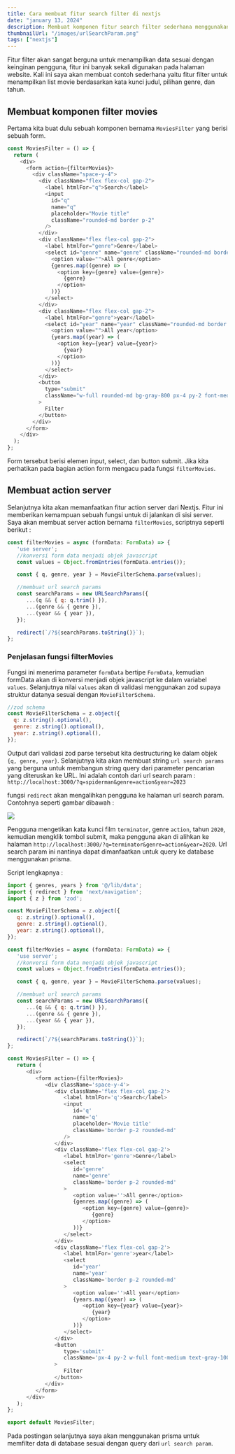 ```yaml
---
title: Cara membuat fitur search filter di nextjs
date: "january 13, 2024"
description: Membuat komponen fitur search filter sederhana menggunakan server action nextjs pada contoh kasus search dan filter movies
thumbnailUrl: "/images/urlSearchParam.png"
tags: ["nextjs"]
---
```


Fitur filter akan sangat berguna untuk menampilkan data sesuai dengan keinginan pengguna, fitur ini banyak sekali digunakan pada halaman website. Kali ini saya akan membuat contoh sederhana yaitu fitur filter untuk menampilkan list movie berdasarkan kata kunci judul, pilihan genre, dan tahun.

## Membuat komponen filter movies

Pertama kita buat dulu sebuah komponen bernama `MoviesFilter` yang berisi sebuah form.

```javascript
const MoviesFilter = () => {
  return (
    <div>
      <form action={filterMovies}>
        <div className="space-y-4">
          <div className="flex flex-col gap-2">
            <label htmlFor="q">Search</label>
            <input
              id="q"
              name="q"
              placeholder="Movie title"
              className="rounded-md border p-2"
            />
          </div>
          <div className="flex flex-col gap-2">
            <label htmlFor="genre">Genre</label>
            <select id="genre" name="genre" className="rounded-md border p-2">
              <option value="">All genre</option>
              {genres.map((genre) => (
                <option key={genre} value={genre}>
                  {genre}
                </option>
              ))}
            </select>
          </div>
          <div className="flex flex-col gap-2">
            <label htmlFor="genre">year</label>
            <select id="year" name="year" className="rounded-md border p-2">
              <option value="">All year</option>
              {years.map((year) => (
                <option key={year} value={year}>
                  {year}
                </option>
              ))}
            </select>
          </div>
          <button
            type="submit"
            className="w-full rounded-md bg-gray-800 px-4 py-2 font-medium text-gray-100"
          >
            Filter
          </button>
        </div>
      </form>
    </div>
  );
};
```

Form tersebut berisi elemen input, select, dan button submit. Jika kita perhatikan pada bagian action form mengacu pada fungsi `filterMovies`.

## Membuat action server

Selanjutnya kita akan memanfaatkan fitur action server dari Nextjs. Fitur ini memberikan kemampuan sebuah fungsi untuk di jalankan di sisi server. Saya akan membuat server action bernama `filterMovies`, scriptnya seperti berikut :

```javascript
const filterMovies = async (formData: FormData) => {
   'use server';
   //konversi form data menjadi objek javascript
   const values = Object.fromEntries(formData.entries());

   const { q, genre, year } = MovieFilterSchema.parse(values);

   //membuat url search params
   const searchParams = new URLSearchParams({
      ...(q && { q: q.trim() }),
      ...(genre && { genre }),
      ...(year && { year }),
   });

   redirect(`/?${searchParams.toString()}`);
};
```

### Penjelasan fungsi filterMovies

Fungsi ini menerima parameter `formData` bertipe `FormData`, kemudian formData akan di konversi menjadi objek javascript ke dalam variabel `values`. Selanjutnya nilai `values` akan di validasi menggunakan zod supaya struktur datanya sesuai dengan `MovieFilterSchema`.

```javascript
//zod schema
const MovieFilterSchema = z.object({
  q: z.string().optional(),
  genre: z.string().optional(),
  year: z.string().optional(),
});
```

Output dari validasi zod parse tersebut kita destructuring ke dalam objek `{q, genre, year}`. Selanjutnya kita akan membuat string `url search params` yang berguna untuk membangun string query dari parameter pencarian yang diteruskan ke URL. Ini adalah contoh dari url search param :
`http://localhost:3000/?q=spiderman&genre=action&year=2023`

fungsi `redirect` akan mengalihkan pengguna ke halaman url search param. Contohnya seperti gambar dibawah :

![](https://res.cloudinary.com/djlpcw7uf/image/upload/v1705102457/blog.juhancoding.dev/search_komponen_pkgxbl.png)

Pengguna mengetikan kata kunci film `terminator`, genre `action`, tahun `2020`, kemudian mengklik tombol submit, maka pengguna akan di alihkan ke halaman
`http://localhost:3000/?q=terminator&genre=action&year=2020`.
Url search param ini nantinya dapat dimanfaatkan untuk query ke database menggunakan prisma.

Script lengkapnya :

```javascript
import { genres, years } from '@/lib/data';
import { redirect } from 'next/navigation';
import { z } from 'zod';

const MovieFilterSchema = z.object({
   q: z.string().optional(),
   genre: z.string().optional(),
   year: z.string().optional(),
});

const filterMovies = async (formData: FormData) => {
   'use server';
   //konversi form data menjadi objek javascript
   const values = Object.fromEntries(formData.entries());

   const { q, genre, year } = MovieFilterSchema.parse(values);

   //membuat url search params
   const searchParams = new URLSearchParams({
      ...(q && { q: q.trim() }),
      ...(genre && { genre }),
      ...(year && { year }),
   });

   redirect(`/?${searchParams.toString()}`);
};

const MoviesFilter = () => {
   return (
      <div>
         <form action={filterMovies}>
            <div className='space-y-4'>
               <div className='flex flex-col gap-2'>
                  <label htmlFor='q'>Search</label>
                  <input
                     id='q'
                     name='q'
                     placeholder='Movie title'
                     className='border p-2 rounded-md'
                  />
               </div>
               <div className='flex flex-col gap-2'>
                  <label htmlFor='genre'>Genre</label>
                  <select
                     id='genre'
                     name='genre'
                     className='border p-2 rounded-md'
                  >
                     <option value=''>All genre</option>
                     {genres.map((genre) => (
                        <option key={genre} value={genre}>
                           {genre}
                        </option>
                     ))}
                  </select>
               </div>
               <div className='flex flex-col gap-2'>
                  <label htmlFor='genre'>year</label>
                  <select
                     id='year'
                     name='year'
                     className='border p-2 rounded-md'
                  >
                     <option value=''>All year</option>
                     {years.map((year) => (
                        <option key={year} value={year}>
                           {year}
                        </option>
                     ))}
                  </select>
               </div>
               <button
                  type='submit'
                  className='px-4 py-2 w-full font-medium text-gray-100 bg-gray-800 rounded-md'
               >
                  Filter
               </button>
            </div>
         </form>
      </div>
   );
};

export default MoviesFilter;
```

Pada postingan selanjutnya saya akan menggunakan prisma untuk memfilter data di database sesuai dengan query dari `url search param`.
